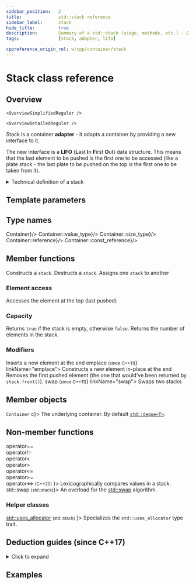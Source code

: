 ```yaml
---
sidebar_position:	2
title:				std::stack reference
sidebar_label:		stack
hide_title:			true
description:		Summary of a std::stack (usage, methods, etc.) - C++ Language
tags:				[stack, adapter, lifo]

cppreference_origin_rel: w/cpp/container/stack
---
```



<!------------------ Codes ----------------->

<!-- Overview -->

<!-- Template parameters table -->

<!-- Deduction Guides -->

<NotFinished />

# Stack class reference

## Overview

<Tabs>
<TabItem value="simplified" label="Simplified" default>

	<OverviewSimplifiedRegular />

</TabItem>
<TabItem value="detailed" label="Detailed">

	<OverviewDetailedReguler />

</TabItem>
</Tabs>

Stack is a container **adapter** - it adapts a container by providing a new interface to it.

The new interface is a **LIFO** (**L**ast **I**n **F**irst **O**ut) data structure.
This means that the last element to be pushed is the first one to be accessed (like a plate stack - the last plate to be pushed on the top is the first one to be taken from it).

<details>
<summary>Technical definition of a stack</summary>
<div>

The `std::stack` class is a container adaptor that gives the programmer the functionality of a stack - specifically, a *LIFO* (last-in, first-out) data structure.

The class template acts as a wrapper to the underlying container - only a specific set of functions is provided. The stack pushes and pops the element from the back of the underlying container, known as the top of the stack.

</div>
</details>

<ClassSummary name="stack" namespaces="std" folder="queue" headerName="queue">

## Template parameters

<TemplateParameterTable />

## Type names

<SymbolTable>
	<Symbol pub name="container_type"		desc={<code>Container</code>}/>
	<Symbol pub name="value_type" 			desc={<code>Container::value_type</code>}/>
	<Symbol pub name="size_type"			desc={<code>Container::size_type</code>}/>
	<Symbol pub name="reference"			desc={<code>Container::reference</code>}/>
	<Symbol pub name="const_reference"		desc={<code>Container::const_reference</code>}/>
</SymbolTable>

## Member functions

<SymbolTable>
	<Symbol pub autoLink linkName="constructors" name="(constructors)">
		Constructs a <code>stack</code>.
	</Symbol>
	<Symbol pub autoLink linkName="destructors" name="(destructor)">
		Destructs a <code>stack</code>.
	</Symbol>
	<Symbol pub autoLink linkName="operator_assign" name="operator=">
		Assigns one <code>stack</code> to another
	</Symbol>
</SymbolTable>

### Element access

<SymbolTable>
	<Symbol pub autoLink name="top">
		Accesses the element at the top (last pushed)
	</Symbol>
</SymbolTable>

### Capacity

<SymbolTable>
	<Symbol pub autoLink name="empty">
		Returns <code>true</code> if the stack is empty, otherwise <code>false</code>.
	</Symbol>
	<Symbol pub autoLink name="size">
		Returns the number of elements in the stack.
	</Symbol>
</SymbolTable>

### Modifiers

<SymbolTable>
	<Symbol pub autoLink name="push">
		Inserts a new element at the end
	</Symbol>
	<Symbol pub autoLink name={<>emplace <small>(since C++11)</small></>} linkName="emplace">
		Constructs a new element in-place at the end
	</Symbol>
	<Symbol pub autoLink name="pop">
		Removes the first pushed element (the one that would've been returned by <code>stack.front()</code>).
	</Symbol>
	<Symbol pub autoLink name={<>swap <small>(since C++11)</small></>} linkName="swap">
		Swaps two stacks
	</Symbol>
</SymbolTable>

## Member objects

<SymbolTable>
	<Symbol prot name={<><code>Container</code> c</>}>
		The underlying container. By default <a href="/docs/containers/stacks/deque"><code>std::deque&lt;T&gt;</code></a>.
	</Symbol>
</SymbolTable>

## Non-member functions

<SymbolTable noTraits>
	<Symbol name={<>
				operator== <br/>
				operator!= <br/>
				operator&lt; <br/>
				operator&gt; <br/>
				operator&lt;= <br/>
				operator&gt;= <br/>
				operator&lt;=&gt; <small>(C++20)</small>
			</>}>
		Lexicographically compares values in a stack.
	</Symbol>
	<Symbol name={<>std::swap <small>(std::stack)</small></>}>
		An overload for the <a href="#">std::swap</a> algorithm.
	</Symbol>
</SymbolTable>

### Helper classes

<SymbolTable noTraits>
	<Symbol name={<> <a href="#">std::uses_allocator</a> <small>(std::stack)</small> </>}>
		Specializes the <code>std::uses_allocator</code> type trait.
	</Symbol>
</SymbolTable>

</ClassSummary>


## Deduction guides (since C++17)
<details>
<summary>Click to expand</summary>
<div>
	<DeductionGuides />
</div>
</details>

## Examples

<ImproveSection />
